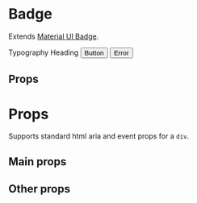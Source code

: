 
<Meta title="components|Badge" component={Badge} />

# Badge

Extends [Material UI Badge](https://material-ui.com/components/app-bar/).

<Preview>
  <Story name="default">
    <Badge badgeContent={'text'}>
      <Text>Typography</Text>
    </Badge>
  </Story>
  <Story name="primary">
    <Badge color="primary" badgeContent={4}>
      <Heading.h3>Heading</Heading.h3>
    </Badge>
  </Story>
  <Story name="secondary">
    <Badge color="secondary" badgeContent={100}>
      <Button variant="contained">Button</Button>
    </Badge>
  </Story>
  <Story name="error">
    <Badge color="error" badgeContent={1000}>
      <Button variant="contained">Error</Button>
    </Badge>
  </Story>
</Preview>

## Props

# Props

Supports standard html aria and event props for a `div`.

## Main props

<Props of={BaseBadgeDocs} />

## Other props

<Props of={RestBadgeDocs} />
